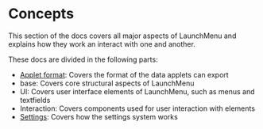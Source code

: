 # Concepts

This section of the docs covers all major aspects of LaunchMenu and explains how they work an interact with one and another.

These docs are divided in the following parts:

-   [Applet format](/docs/concepts/applet-format): Covers the format of the data applets can export
-   base: Covers core structural aspects of LaunchMenu
-   UI: Covers user interface elements of LaunchMenu, such as menus and textfields
-   Interaction: Covers components used for user interaction with elements
-   [Settings](/docs/concepts/settings): Covers how the settings system works

